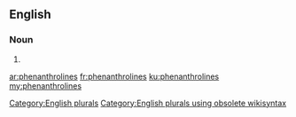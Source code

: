 ==English==

===Noun===
{{head|en}}

# {{plural of|phenanthroline}}

[[Category:English plurals]][[Category:English plurals using obsolete wikisyntax]]

[[ar:phenanthrolines]]
[[fr:phenanthrolines]]
[[ku:phenanthrolines]]
[[my:phenanthrolines]]